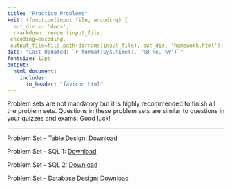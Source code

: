 ```yaml
---
title: "Practice Problems"
knit: (function(input_file, encoding) {
  out_dir <- 'docs';
  rmarkdown::render(input_file,
 encoding=encoding,
 output_file=file.path(dirname(input_file), out_dir, 'homework.html'))})
date: "Last Updated: `r format(Sys.time(), '%B %e, %Y')`"
fontsize: 12pt
output: 
  html_document:
    includes:
      in_header: "favicon.html" 
---
```


Problem sets are not mandatory but it is highly recommended to finish all the problem sets. Questions in these problem sets are similar to questions in your quizzes and exams. Good luck!

***
Problem Set - Table Design: <a href="ProblemSetTableDesign.pdf#" class="download" title="Table Design">Download</a>

Problem Set - SQL 1: <a href="ProblemSetSQL1.pdf#" class="download" title="SQL 1">Download</a>

Problem Set - SQL 2: <a href="ProblemSetSQL2.pdf#" class="download" title="SQL 2">Download</a>

Problem Set - Database Design: <a href="ProblemSetDatabase.pdf#" class="download" title="Database Design">Download</a>


